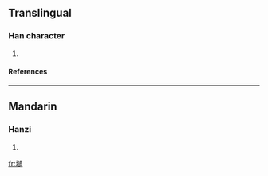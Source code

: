 ==Translingual==
===Han character===
{{Han char|rn=32|rad=土|as=10|sn=13|four=|canj=土卜竹口 (GYHR)}}
# {{defn|Han|sort=土10}}
====References====
{{Han ref|kx=0236.140|dkj=05354|dj=0474.060|hdz=10465.020|uh=5860|ud=22624}}
----
==Mandarin==
===Hanzi===
{{cmn-hanzi|pin=[[dūi]] (dui1)|wg=tui<sup>1</sup>}}
# {{defn|Mandarin}}

[[fr:塠]]